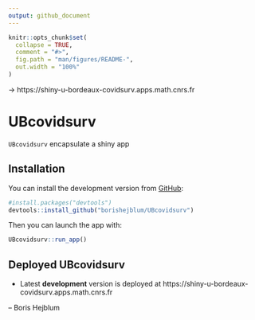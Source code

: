 ```yaml
---
output: github_document
---
```


<!-- README.md is generated from README.Rmd. Please edit that file -->

```r
knitr::opts_chunk$set(
  collapse = TRUE,
  comment = "#>",
  fig.path = "man/figures/README-",
  out.width = "100%"
)
```

-> https://shiny-u-bordeaux-covidsurv.apps.math.cnrs.fr

# UBcovidsurv

`UBcovidsurv` encapsulate a shiny app 

## Installation

You can install the development version from [GitHub](https://github.com/borishejblum/UBcovidsurv):
```r
#install.packages("devtools")
devtools::install_github("borishejblum/UBcovidsurv")
```


Then you can launch the app with:
``` r
UBcovidsurv::run_app()
```

## Deployed UBcovidsurv

 * Latest **development** version is deployed at https://shiny-u-bordeaux-covidsurv.apps.math.cnrs.fr

-- Boris Hejblum


